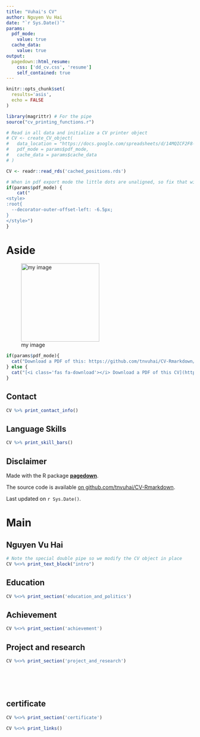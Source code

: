 ```yaml
---
title: "Vuhai's CV"
author: Nguyen Vu Hai
date: "`r Sys.Date()`"
params:
  pdf_mode:
    value: true
  cache_data:
    value: true
output:
  pagedown::html_resume:
    css: ['dd_cv.css', 'resume']
    self_contained: true
---
```


```r
knitr::opts_chunk$set(
  results='asis', 
  echo = FALSE
)

library(magrittr) # For the pipe
source("cv_printing_functions.r")

# Read in all data and initialize a CV printer object
# CV <- create_CV_object(
#   data_location = "https://docs.google.com/spreadsheets/d/14MQICF2F8-vf8CKPF1m4lyGKO6_thG-4aSwat1e2TWc",  
#   pdf_mode = params$pdf_mode,
#   cache_data = params$cache_data
# )

CV <- readr::read_rds('cached_positions.rds')

```


```r
# When in pdf export mode the little dots are unaligned, so fix that with some conditional CSS.
if(params$pdf_mode) {
    cat("
<style>
:root{
  --decorator-outer-offset-left: -6.5px;
}
</style>")
}
```
Aside
================================================================================
![my image](D:/ẢNH/1.jpg){height=210px}


```r
if(params$pdf_mode){
  cat("Download a PDF of this: https://github.com/tnvuhai/CV-Rmarkdown/blob/main/strayer_cv.pdf")
} else {
  cat("[<i class='fas fa-download'></i> Download a PDF of this CV](https://github.com/nstrayer/cv/raw/master/strayer_cv.pdf)")
}
```

Contact {#contact}
--------------------------------------------------------------------------------

```r
CV %>% print_contact_info()
```



Language Skills {#skills}
--------------------------------------------------------------------------------

```r
CV %>% print_skill_bars()
```


Disclaimer {#disclaimer}
--------------------------------------------------------------------------------

Made with the R package [**pagedown**](https://github.com/rstudio/pagedown). 

The source code is available [on github.com/tnvuhai/CV-Rmarkdown](https://github.com/tnvuhai/CV-Rmarkdown).

Last updated on `r Sys.Date()`.



Main
================================================================================

Nguyen Vu Hai {#title}
--------------------------------------------------------------------------------

```r
# Note the special double pipe so we modify the CV object in place
CV %<>% print_text_block("intro") 
```



Education {data-icon=graduation-cap data-concise=true}
--------------------------------------------------------------------------------

```r
CV %<>% print_section('education_and_politics')
```

Achievement {data-icon=trophy}
--------------------------------------------------------------------------------

```r
CV %<>% print_section('achievement')
```


Project and research {data-icon=laptop}
--------------------------------------------------------------------------------

```r
CV %<>% print_section('project_and_research')
```




<!-- These breaks just force a new page so section doesnt get cut off -->
<br>
<br>
<br>

certificate {data-icon=chalkboard-teacher}
--------------------------------------------------------------------------------

```r
CV %<>% print_section('certificate')
```


```r
CV %<>% print_links()
```

